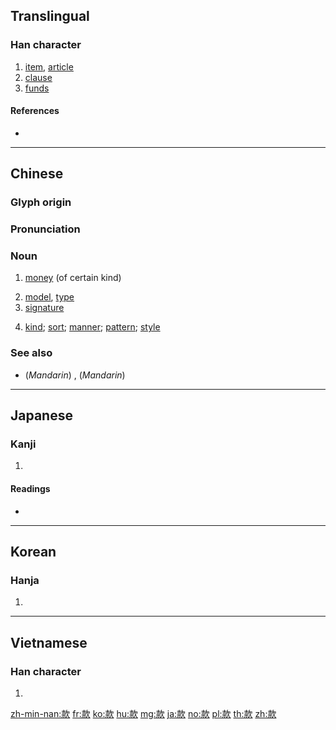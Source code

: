 {{character info/new}}
==Translingual==

===Han character===
{{Han char|rn=76|rad=欠|as=08|sn=12|four=47982|canj=GFNO|ids=⿰⿱士示欠}}

# [[item]], [[article]]
# [[clause]]
# [[fund]]s

====References====
* {{Han ref|kx=0569.030|dkj=16107|dj=0957.100|hdz=32141.010|uh=6B3E|ud=27454|bh=B4DA|bd=46298}}

----

==Chinese==
{{zh-forms}}

===Glyph origin===
{{Han etym}}

===Pronunciation===
{{zh-pron
|m=kuǎn
|c=fun2
|h=pfs=khoán
|md=
|mn=khoán/qz,tw,xm:khóaⁿ
|mn_note=khoán - literary, khóaⁿ - vernacular
|w=
|mc=y
|oc=y
|ma=y
|cat=n
}}

===Noun===
{{zh-noun}}

# [[money]] (of certain kind)
#: {{zh-x|借款|loan}}
#: {{zh-x|存款|deposit}}
# [[model]], [[type]]
# [[signature]]
# {{lb|zh|Min Nan}} [[kind]]; [[sort]]; [[manner]]; [[pattern]]; [[style]]

===See also===
* {{sense|kind}} (''Mandarin'') {{zh-l|樣}}, (''Mandarin'') {{zh-l|樣子}}

----

==Japanese==

===Kanji===
{{ja-kanji|grade=c|rs=欠08}}

# {{defn|lang=ja|sort=欠08}}

====Readings====
* {{ja-readings|on=[[かん]] (kan)|kun=[[まこと]] (makoto), [[しるす]] (shirusu)}}

----

==Korean==

===Hanja===
{{ko-hanja|hangeul=관|eumhun=|rv=gwan|mr=kwan|y=kwan}}

# {{defn|lang=ko|sort=欠08}}

----

==Vietnamese==

===Han character===
{{vi-hantu|khoản|rs=欠08}}

# {{defn|lang=vi}}

[[zh-min-nan:款]]
[[fr:款]]
[[ko:款]]
[[hu:款]]
[[mg:款]]
[[ja:款]]
[[no:款]]
[[pl:款]]
[[th:款]]
[[zh:款]]